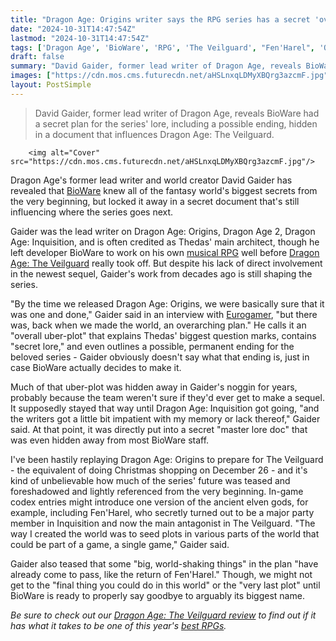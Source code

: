 ```yaml
---
title: "Dragon Age: Origins writer says the RPG series has a secret 'overarching plan,' but won't reveal the 'very last plot' in case BioWare actually makes it"
date: "2024-10-31T14:47:54Z"
lastmod: "2024-10-31T14:47:54Z"
tags: ['Dragon Age', 'BioWare', 'RPG', 'The Veilguard', "Fen'Harel", 'Origins', 'Inquisition']
draft: false
summary: "David Gaider, former lead writer of Dragon Age, reveals BioWare had a secret plan for the series' lore, including a possible ending, hidden in a document that influences Dragon Age: The Veilguard."
images: ["https://cdn.mos.cms.futurecdn.net/aHSLnxqLDMyXBQrg3azcmF.jpg"]
layout: PostSimple
---
```

> David Gaider, former lead writer of Dragon Age, reveals BioWare had a secret plan for the series' lore, including a possible ending, hidden in a document that influences Dragon Age: The Veilguard.


        <img alt="Cover" src="https://cdn.mos.cms.futurecdn.net/aHSLnxqLDMyXBQrg3azcmF.jpg"/>
        
Dragon Age's former lead writer and world creator David Gaider has revealed that [BioWare](https://www.gamesradar.com/tag/bioware/) knew all of the fantasy world's biggest secrets from the very beginning, but locked it away in a secret document that's still influencing where the series goes next.

Gaider was the lead writer on Dragon Age: Origins, Dragon Age 2, Dragon Age: Inquisition, and is often credited as Thedas' main architect, though he left developer BioWare to work on his own [musical RPG](https://www.gamesradar.com/stray-gods-the-roleplaying-musical-review/) well before [Dragon Age: The Veilguard](https://www.gamesradar.com/dragon-age-4-confirmed-release-date-solas-wishlist-news/) really took off. But despite his lack of direct involvement in the newest sequel, Gaider's work from decades ago is still shaping the series.

"By the time we released Dragon Age: Origins, we were basically sure that it was one and done," Gaider said in an interview with [Eurogamer](https://www.eurogamer.net/bioware-knew-the-deepest-secrets-of-dragon-age-lore-20-years-ago-and-locked-it-away-in-an-uber-plot-doc), "but there was, back when we made the world, an overarching plan." He calls it an "overall uber-plot" that explains Thedas' biggest question marks, contains "secret lore," and even outlines a possible, permanent ending for the beloved series - Gaider obviously doesn't say what that ending is, just in case BioWare actually decides to make it.

Much of that uber-plot was hidden away in Gaider's noggin for years, probably because the team weren't sure if they'd ever get to make a sequel. It supposedly stayed that way until Dragon Age: Inquisition got going, "and the writers got a little bit impatient with my memory or lack thereof," Gaider said. At that point, it was directly put into a secret "master lore doc" that was even hidden away from most BioWare staff. 

I've been hastily replaying Dragon Age: Origins to prepare for The Veilguard - the equivalent of doing Christmas shopping on December 26 - and it's kind of unbelievable how much of the series' future was teased and foreshadowed and lightly referenced from the very beginning. In-game codex entries might introduce one version of the ancient elven gods, for example, including Fen'Harel, who secretly turned out to be a major party member in Inquisition and now the main antagonist in The Veilguard. "The way I created the world was to seed plots in various parts of the world that could be part of a game, a single game," Gaider said.

Gaider also teased that some "big, world-shaking things" in the plan "have already come to pass, like the return of Fen'Harel." Though, we might not get to the "final thing you could do in this world" or the "very last plot" until BioWare is ready to properly say goodbye to arguably its biggest name.

*Be sure to check out our *[<em>Dragon Age: The Veilguard review</em>](https://www.gamesradar.com/games/rpg/dragon-age-the-veilguard-review/)* to find out if it has what it takes to be one of this year's *[<em>best RPGs</em>](https://www.gamesradar.com/best-rpg-games/)*.*
        